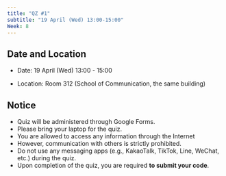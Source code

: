 ```yaml
---
title: "QZ #1"
subtitle: "19 April (Wed) 13:00-15:00"
Week: 8
---
```


## Date and Location

-   Date: 19 April (Wed) 13:00 - 15:00

-   Location: Room 312 (School of Communication, the same building)
 


## Notice

-   Quiz will be administered through Google Forms.
-   Please bring your laptop for the quiz.
-   You are allowed to access any information through the Internet
-   However, communication with others is strictly prohibited. 
-   Do not use any messaging apps (e.g., KakaoTalk, TikTok, Line, WeChat, etc.) during the quiz.
-   Upon completion of the quiz, you are required **to submit your code**.